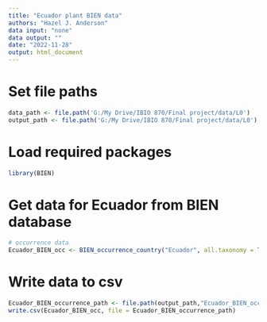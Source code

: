 ```yaml
---
title: "Ecuador plant BIEN data"
authors: "Hazel J. Anderson"
data input: "none"
data output: ""
date: "2022-11-28"
output: html_document
---
```

# Set file paths
```r
data_path <- file.path('G:/My Drive/IBIO 870/Final project/data/L0')
output_path <- file.path('G:/My Drive/IBIO 870/Final project/data/L0')
```

# Load required packages
```r
library(BIEN)
```


# Get data for Ecuador from BIEN database
```r
# occurrence data
Ecuador_BIEN_occ <- BIEN_occurrence_country("Ecuador", all.taxonomy = TRUE, observation.type = TRUE, collection.info = TRUE)
```

# Write data to csv
```r
Ecuador_BIEN_occurrence_path <- file.path(output_path,"Ecuador_BIEN_occurrence.csv")
write.csv(Ecuador_BIEN_occ, file = Ecuador_BIEN_occurrence_path)
```
